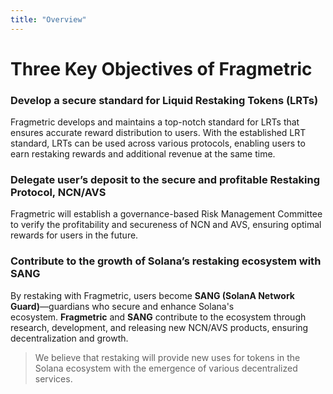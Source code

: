 ```yaml
---
title: "Overview"
---
```


# **Three Key Objectives of Fragmetric**

### **Develop a secure standard for Liquid Restaking Tokens (LRTs)**

Fragmetric develops and maintains a top-notch standard for LRTs that ensures accurate reward distribution to users. With the established LRT standard, LRTs can be used across various protocols, enabling users to earn restaking rewards and additional revenue at the same time.

### **Delegate user’s deposit to the secure and profitable Restaking Protocol, NCN/AVS**

Fragmetric will establish a governance-based Risk Management Committee to verify the profitability and secureness of NCN and AVS, ensuring optimal rewards for users in the future.

### **Contribute to the growth of Solana’s restaking ecosystem with SANG**

By restaking with Fragmetric, users become **SANG (SolanA Network Guard)**—guardians who secure and enhance Solana's ecosystem. **Fragmetric** and **SANG** contribute to the ecosystem through research, development, and releasing new NCN/AVS products, ensuring decentralization and growth.

> We believe that restaking will provide new uses for tokens in the Solana ecosystem with the emergence of various decentralized services.
